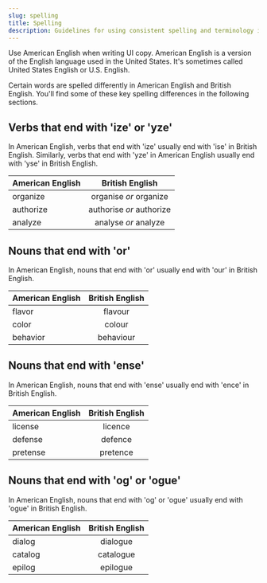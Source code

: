```yaml
---
slug: spelling
title: Spelling
description: Guidelines for using consistent spelling and terminology in the UI.
---
```


Use American English when writing UI copy. American English is a version of the English language used in the United States. It's sometimes called United States English or U.S. English.

Certain words are spelled differently in American English and British English. You'll find some of these key spelling differences in the following sections.  

## Verbs that end with 'ize' or 'yze'

In American English, verbs that end with 'ize' usually end with 'ise' in British English. Similarly, verbs that end with 'yze' in American English usually end with 'yse' in British English. 

| American English | British English | 
| ------------- |:-------------:|
| organize | organise _or_ organize | 
| authorize | authorise _or_ authorize|  
| analyze | analyse _or_ analyze | 

## Nouns that end with 'or'

In American English, nouns that end with 'or' usually end with 'our' in British English.

| American English | British English | 
| ------------- |:-------------:|
| flavor | flavour | 
| color | colour |  
| behavior | behaviour | 

## Nouns that end with 'ense' 

In American English, nouns that end with 'ense' usually end with 'ence' in British English.

| American English | British English | 
| ------------- |:-------------:|
| license | licence | 
| defense | defence |  
| pretense | pretence | 
 
## Nouns that end with 'og' or 'ogue' 

In American English, nouns that end with 'og' or 'ogue' usually end with 'ogue' in British English.

| American English | British English | 
| ------------- |:-------------:|
| dialog | dialogue | 
| catalog | catalogue |  
| epilog | epilogue | 
